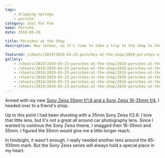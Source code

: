 ```yaml
---
tags:
    - dripping springs
    - porsche
category: Just For Fun
make: Porsche
date: 2019-05-26

title: Porsches at the Shop
description: New lenses, so it's time to take a trip to the shop to shoot some cars.

featured: /shoots/2019/2019-03-23-porsches-at-the-shop/2019-porsches-at-the-shop_004.jpg
gallery:
    - /shoots/2019/2019-03-23-porsches-at-the-shop/2019-porsches-at-the-shop_001.jpg
    - /shoots/2019/2019-03-23-porsches-at-the-shop/2019-porsches-at-the-shop_002.jpg
    - /shoots/2019/2019-03-23-porsches-at-the-shop/2019-porsches-at-the-shop_003.jpg
    - /shoots/2019/2019-03-23-porsches-at-the-shop/2019-porsches-at-the-shop_004.jpg
    - /shoots/2019/2019-03-23-porsches-at-the-shop/2019-porsches-at-the-shop_005.jpg
    - /shoots/2019/2019-03-23-porsches-at-the-shop/2019-porsches-at-the-shop_006.jpg
---
```


Armed with my new [Sony Zeiss 55mm f/1.8 and a Sony Zeiss 16-35mm f/4](/blog/car-photography-update), I headed over to a friend's shop.

Up to this point I had been shooting with a 35mm Sony Zeiss f/2.8. I love that little lens, but it's not a great all around car photography lens. Since I wanted to continue the Sony Zeiss theme, I snagged their 16-35mm and 55mm. I figured the 55mm would give me a little longer reach.

In hindsight, it wasn't enough. I really needed another lens around the 85-100mm mark. But the Sony Zeiss series will always hold a special place in my heart.
